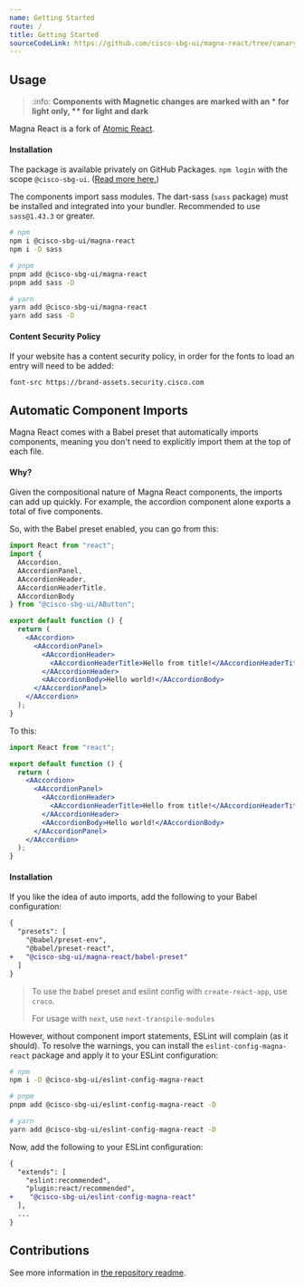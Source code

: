 ```yaml
---
name: Getting Started
route: /
title: Getting Started
sourceCodeLink: https://github.com/cisco-sbg-ui/magna-react/tree/canary
---
```


## Usage

> :info: **Components with Magnetic changes are marked with an \* for light only, \*\*
> for light and dark**

Magna React is a fork of [Atomic React](https://atomic-react.security.cisco.com/).

#### Installation

The package is available privately on GitHub Packages. `npm login` with the scope `@cisco-sbg-ui`. ([Read more here.](https://docs.github.com/en/packages/working-with-a-github-packages-registry/working-with-the-npm-registry))

The components import sass modules. The dart-sass (`sass` package) must be installed and integrated into your bundler. Recommended to use `sass@1.43.3` or greater.

```bash
# npm
npm i @cisco-sbg-ui/magna-react
npm i -D sass

# pnpm
pnpm add @cisco-sbg-ui/magna-react
pnpm add sass -D

# yarn
yarn add @cisco-sbg-ui/magna-react
yarn add sass -D
```

#### Content Security Policy

If your website has a content security policy, in order for the fonts to load an entry will need to be added:

`font-src https://brand-assets.security.cisco.com`

## Automatic Component Imports

Magna React comes with a Babel preset that automatically imports components, meaning you don't need to explicitly import them at the top of each file.

#### Why?

Given the compositional nature of Magna React components, the imports can add up quickly. For example, the accordion component alone exports a total of five components.

So, with the Babel preset enabled, you can go from this:

```jsx
import React from "react";
import {
  AAccordion,
  AAccordionPanel,
  AAccordionHeader,
  AAccordionHeaderTitle,
  AAccordionBody
} from "@cisco-sbg-ui/AButton";

export default function () {
  return (
    <AAccordion>
      <AAccordionPanel>
        <AAccordionHeader>
          <AAccordionHeaderTitle>Hello from title!</AAccordionHeaderTitle>
        </AAccordionHeader>
        <AAccordionBody>Hello world!</AAccordionBody>
      </AAccordionPanel>
    </AAccordion>
  );
}
```

To this:

```jsx
import React from "react";

export default function () {
  return (
    <AAccordion>
      <AAccordionPanel>
        <AAccordionHeader>
          <AAccordionHeaderTitle>Hello from title!</AAccordionHeaderTitle>
        </AAccordionHeader>
        <AAccordionBody>Hello world!</AAccordionBody>
      </AAccordionPanel>
    </AAccordion>
  );
}
```

#### Installation

If you like the idea of auto imports, add the following to your Babel configuration:

```diff
{
  "presets": [
    "@babel/preset-env",
    "@babel/preset-react",
+   "@cisco-sbg-ui/magna-react/babel-preset"
  ]
}
```

> To use the babel preset and eslint config with `create-react-app`, use `craco`.
>
> For usage with `next`, use `next-transpile-modules`

However, without component import statements, ESLint will complain (as it should). To resolve the warnings, you can install the `eslint-config-magna-react` package and apply it to your ESLint configuration:

```bash
# npm
npm i -D @cisco-sbg-ui/eslint-config-magna-react

# pnpm
pnpm add @cisco-sbg-ui/eslint-config-magna-react -D

# yarn
yarn add @cisco-sbg-ui/eslint-config-magna-react -D
```

Now, add the following to your ESLint configuration:

```diff
{
  "extends": [
    "eslint:recommended",
    "plugin:react/recommended",
+    "@cisco-sbg-ui/eslint-config-magna-react"
  ],
  ...
}
```

## Contributions

See more information in [the repository readme](https://www.github.com/cisco-sbg-ui/magna-react#readme).
